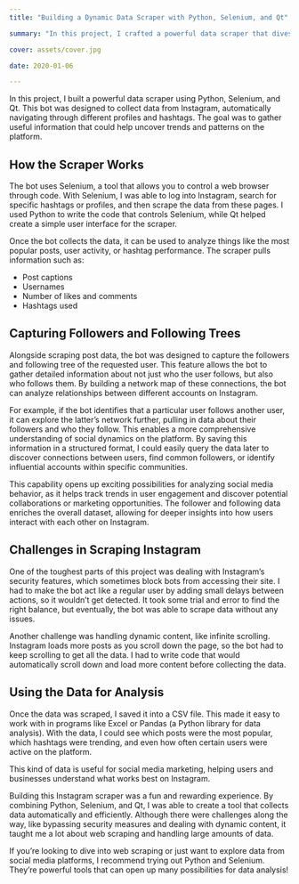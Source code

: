 ```yaml
---
title: "Building a Dynamic Data Scraper with Python, Selenium, and Qt"

summary: "In this project, I crafted a powerful data scraper that dives into the world of Instagram, leveraging Python, Selenium, and Qt. This bot skillfully navigates through various profiles and hashtags, pulling valuable insights and data to help uncover trends and patterns on the platform. Join me as I explore the challenges of scraping and the exciting possibilities it opens up for data analysis!"

cover: assets/cover.jpg

date: 2020-01-06

---
```


In this project, I built a powerful data scraper using Python, Selenium, and Qt. This bot was designed to collect data from Instagram, automatically navigating through different profiles and hashtags. The goal was to gather useful information that could help uncover trends and patterns on the platform.

## How the Scraper Works

The bot uses Selenium, a tool that allows you to control a web browser through code. With Selenium, I was able to log into Instagram, search for specific hashtags or profiles, and then scrape the data from these pages. I used Python to write the code that controls Selenium, while Qt helped create a simple user interface for the scraper.

Once the bot collects the data, it can be used to analyze things like the most popular posts, user activity, or hashtag performance. The scraper pulls information such as:

-	Post captions
-	Usernames
-	Number of likes and comments
-	Hashtags used

## Capturing Followers and Following Trees

Alongside scraping post data, the bot was designed to capture the followers and following tree of the requested user. This feature allows the bot to gather detailed information about not just who the user follows, but also who follows them. By building a network map of these connections, the bot can analyze relationships between different accounts on Instagram.

For example, if the bot identifies that a particular user follows another user, it can explore the latter’s network further, pulling in data about their followers and who they follow. This enables a more comprehensive understanding of social dynamics on the platform. By saving this information in a structured format, I could easily query the data later to discover connections between users, find common followers, or identify influential accounts within specific communities.

This capability opens up exciting possibilities for analyzing social media behavior, as it helps track trends in user engagement and discover potential collaborations or marketing opportunities. The follower and following data enriches the overall dataset, allowing for deeper insights into how users interact with each other on Instagram.

## Challenges in Scraping Instagram

One of the toughest parts of this project was dealing with Instagram’s security features, which sometimes block bots from accessing their site. I had to make the bot act like a regular user by adding small delays between actions, so it wouldn’t get detected. It took some trial and error to find the right balance, but eventually, the bot was able to scrape data without any issues.

Another challenge was handling dynamic content, like infinite scrolling. Instagram loads more posts as you scroll down the page, so the bot had to keep scrolling to get all the data. I had to write code that would automatically scroll down and load more content before collecting the data.

## Using the Data for Analysis

Once the data was scraped, I saved it into a CSV file. This made it easy to work with in programs like Excel or Pandas (a Python library for data analysis). With the data, I could see which posts were the most popular, which hashtags were trending, and even how often certain users were active on the platform.

This kind of data is useful for social media marketing, helping users and businesses understand what works best on Instagram.

Building this Instagram scraper was a fun and rewarding experience. By combining Python, Selenium, and Qt, I was able to create a tool that collects data automatically and efficiently. Although there were challenges along the way, like bypassing security measures and dealing with dynamic content, it taught me a lot about web scraping and handling large amounts of data.

If you’re looking to dive into web scraping or just want to explore data from social media platforms, I recommend trying out Python and Selenium. They’re powerful tools that can open up many possibilities for data analysis!


